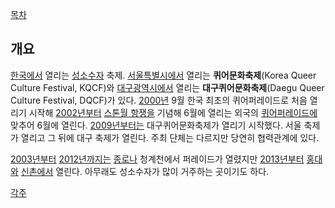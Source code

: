 [[목차]]
== 개요 ==
[[한국]]에서 열리는 [[성소수자]] 축제. [[서울특별시]]에서 열리는 '''퀴어문화축제'''(Korea Queer Culture Festival, KQCF)와 [[대구광역시]]에서 열리는 '''대구퀴어문화축제'''(Daegu Queer Culture Festival, DQCF)가 있다. [[2000년]] 9월 한국 최초의 퀴어퍼레이드로 처음 열리기 시작해 [[2002년]]부터 [[스톤월 항쟁]]을 기념해 6월에 열리는 외국의 [[퀴어퍼레이드]]에 맞추어 6월에 열린다. [[2009년]]부터는 대구퀴어문화축제가 열리기 시작했다. 서울 축제가 열리고 그 뒤에 대구 축제가 열린다. 주최 단체는 다르지만 당연히 협력관계에 있다.

[[2003년]]부터 [[2012년]]까지는 [[종로]]나 청계천에서 퍼레이드가 열렸지만 [[2013년]]부터 [[홍대]]와 [[신촌]]에서 열린다. 아무래도 성소수자가 많이 거주하는 곳이기도 하다.

[[각주]]
